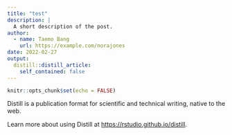 ```yaml
---
title: "test"
description: |
  A short description of the post.
author:
  - name: Taemo Bang
    url: https://example.com/norajones
date: 2022-02-27
output:
  distill::distill_article:
    self_contained: false
---
```



```r
knitr::opts_chunk$set(echo = FALSE)
```

Distill is a publication format for scientific and technical writing, native to the web.

Learn more about using Distill at <https://rstudio.github.io/distill>.


